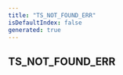 ```yaml
---
title: "TS_NOT_FOUND_ERR"
isDefaultIndex: false
generated: true
---
```



<!-- This file was generated from the CommandKit source. Do not modify. Instead, re-run the "docgen" script -->


## TS_NOT_FOUND_ERR

<GenerationInfo sourceFile="packages/commandkit/src/cli/type-checker.ts" sourceLine="6" packageName="commandkit" />




